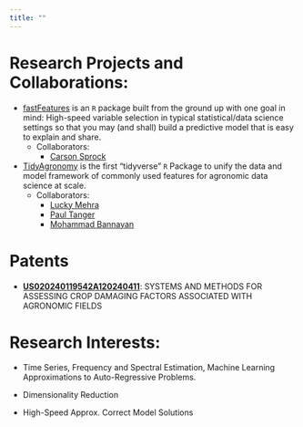 ```yaml
---
title: ""
---
```


# Research Projects and Collaborations:

-   [fastFeatures](https://github.com/jameshorine/fastFeatures) is an `R` package built from the ground up with one goal in mind: High-speed variable selection in typical statistical/data science settings so that you may (and shall) build a predictive model that is easy to explain and share.
    -   Collaborators:
        -   [Carson Sprock](https://www.linkedin.com/in/carson-sprock-68571732/)
-   [TidyAgronomy](https://github.com/modern-agronomy/tidyagronomy) is the first “tidyverse” `R` Package to unify the data and model framework of commonly used features for agronomic data science at scale.
    -   Collaborators:
        -   [Lucky Mehra](https://www.researchgate.net/profile/Lucky-Mehra)
        -   [Paul Tanger](https://www.linkedin.com/in/paultanger/)
        -   [Mohammad Bannayan](https://scholar.google.com/citations?user=IVd2mBUAAAAJ&hl=en)

# Patents

-   [**US020240119542A120240411**](https://patentimages.storage.googleapis.com/1b/af/2e/60fd122f1f4990/US20240119542A1.pdf){target="_blank"}: SYSTEMS AND METHODS FOR ASSESSING CROP DAMAGING FACTORS ASSOCIATED WITH AGRONOMIC FIELDS

# Research Interests:

-   Time Series, Frequency and Spectral Estimation, Machine Learning Approximations to Auto-Regressive Problems.

-   Dimensionality Reduction

-   High-Speed Approx. Correct Model Solutions
